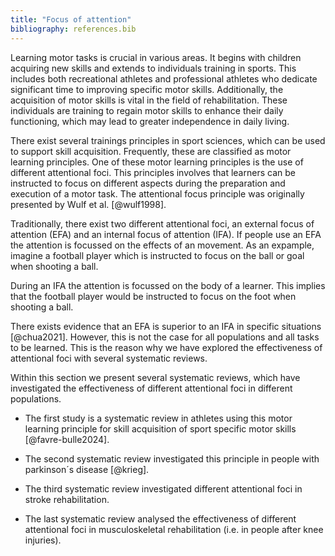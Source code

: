 ```yaml
---
title: "Focus of attention"
bibliography: references.bib
---
```


Learning motor tasks is crucial in various areas. It begins with children acquiring new skills and extends to individuals training in sports. This includes both recreational athletes and professional athletes who dedicate significant time to improving specific motor skills. Additionally, the acquisition of motor skills is vital in the field of rehabilitation. These individuals are training to regain motor skills to enhance their daily functioning, which may lead to greater independence in daily living.

There exist several trainings principles in sport sciences, which can be used to support skill acquisition. Frequently, these are classified as motor learning principles. One of these motor learning principles is the use of different attentional foci. This principles involves that learners can be instructed to focus on different aspects during the preparation and execution of a motor task. The attentional focus principle was originally presented by Wulf et al. [@wulf1998].

Traditionally, there exist two different attentional foci, an external focus of attention (EFA) and an internal focus of attention (IFA). If people use an EFA the attention is focussed on the effects of an movement. As an expample, imagine a football player which is instructed to focus on the ball or goal when shooting a ball.

During an IFA the attention is focussed on the body of a learner. This implies that the football player would be instructed to focus on the foot when shooting a ball.

There exists evidence that an EFA is superior to an IFA in specific situations [@chua2021]. However, this is not the case for all populations and all tasks to be learned. This is the reason why we have explored the effectiveness of attentional foci with several systematic reviews.

Within this section we present several systematic reviews, which have investigated the effectiveness of different attentional foci in different populations.

-   The first study is a systematic review in athletes using this motor learning principle for skill acquisition of sport specific motor skills [@favre-bulle2024].

-   The second systematic review investigated this principle in people with parkinson´s disease [@krieg].

-   The third systematic review investigated different attentional foci in stroke rehabilitation.

-   The last systematic review analysed the effectiveness of different attentional foci in musculoskeletal rehabilitation (i.e. in people after knee injuries).

